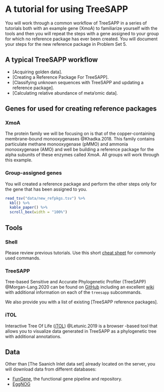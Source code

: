 # A tutorial for using TreeSAPP

You will work through a common workflow of TreeSAPP in a series of tutorials both with an example gene (XmoA) to familiarize yourself with the tools and then you will repeat the steps with a gene assigned to your group for which no reference package has ever been created. You will document your steps for the new reference package in Problem Set 5.

## A typical TreeSAPP workflow

-   [Acquiring golden data].
-   [Creating a Reference Package For TreeSAPP].
-   [Classifying unknown sequences with TreeSAPP and updating a reference package].
-   [Calculating relative abundance of meta'omic data].

## Genes for used for creating reference packages

### XmoA

The protein family we will be focusing on is that of the copper-containing membrane-bound monooxygenases @Khadka.2018. This family contains particulate methane monooxygenase (pMMO) and ammonia monooxygenase (AMO) and well be building a reference package for the alpha subunits of these enzymes called XmoA. All groups will work through this example.

### Group-assigned genes

You will created a reference package and perform the other steps only for the gene that has been assigned to you.

```r
read_tsv("data/new_refpkgs.tsv") %>% 
  kbl() %>% 
  kable_paper() %>%
  scroll_box(width = "100%")
```

## Tools

### Shell

Please review previous tutorials. Use this short [cheat sheet](#shell-cheat-sheet) for commonly used commands.

### TreeSAPP

Tree-based Sensitive and Accurate Phylogenetic Profiler (TreeSAPP) @Morgan-Lang.2020 can be found on [GitHub](https://github.com/hallamlab/TreeSAPP) including an excellent [wiki](https://github.com/hallamlab/TreeSAPP/wiki) with additional information on each of the `treesapp` subcommands.

We also provide you with a list of existing [TreeSAPP reference packages].

### iTOL

Interactive Tree Of Life ([iTOL](https://itol.embl.de/)) @Letunic.2019 is a browser -based tool that allows you to visualize data generated in TreeSAPP as a phylogenetic tree with additional annotations.

## Data

Other than [The Saanich Inlet data set] already located on the server, you will download data from different databases:

-   [FunGene](http://fungene.cme.msu.edu/), the functional gene pipeline and repository.
-   [EggNOG](http://eggnog5.embl.de/#/app/home)
